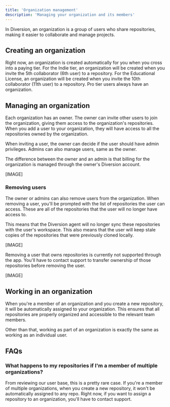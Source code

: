 ---
title: 'Organization management'
description: 'Managing your organization and its members'
---

In Diversion, an organization is a group of users who share repositories, making it easier to collaborate and manage projects.

## Creating an organization

Right now, an organization is created automatically for you when you cross into a paying tier.
For the Indie tier, an organization will be created when you invite the 5th collaborator (6th user) to a repository.
For the Educational License, an organization will be created when you invite the 10th collaborator (11th user) to a repository.
Pro tier users always have an organization.

## Managing an organization

Each organization has an owner. The owner can invite other users to join the organization, giving them access to the organization's repositories.
When you add a user to your organization, they will have access to all the repositories owned by the organization.

When inviting a user, the owner can decide if the user should have admin privileges. Admins can also manage users, same as the owner.

The difference between the owner and an admin is that billing for the organization is managed through the owner's Diversion account.

[IMAGE]

### Removing users

The owner or admins can also remove users from the organization. When removing a user, you'll be prompted with the list of repositories the user can access. These are all of the repositories that the user will no longer have access to.

This means that the Diversion agent will no longer sync these repositories with the user's workspace. This also means that the user will keep stale copies of the repositories that were previously cloned locally.

[IMAGE]

Removing a user that owns repositories is currently not supported through the app. You'll have to contact support to transfer ownership of those repositories before removing the user.

[IMAGE]

## Working in an organization

When you're a member of an organization and you create a new repository, it will be automatically assigned to your organization. This ensures that all repositories are properly organized and accessible to the relevant team members.

Other than that, working as part of an organization is exactly the same as working as an individual user.

## FAQs

### What happens to my repositories if I'm a member of multiple organizations?

From reviewing our user base, this is a pretty rare case. If you're a member of multiple organizations, when you create a new repository, it won't be automatically assigned to any repo. Right now, if you want to assign a repository to an organization, you'll have to contact support.